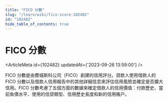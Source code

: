 ```yaml
---
title: "FICO 分數"
slug: "/learn/wiki/fico-score-102482"
id: "102482"
hide_table_of_contents: true
---
```



# FICO 分數

<ArticleMeta id={102482} updatedAt={'2023-09-26 13:59:00'} />
<div className='border-solid border-b border-t-0 my-4 border-[var(--ifm-color-gray-300)]' />

FICO 分數是由費城斯科公司（FICO）創建的信用評分。貸款人使用借款人的 FICO 分數以及借款人信用報告中的其他詳細信息來評估信用風險並確定是否擴大信用。FICO 分數考慮了五個方面的數據來確定借款人的信用價值：付款歷史、當前負債水平、使用的信貸類型、信用歷史長度和新的信用賬户。
